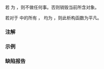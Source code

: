{{cpp/utility/variant/title|~variant}}
{{cpp/utility/variant/navbar}}
{{dcl begin}}
{{dcla|anchor=no|since=c++17|constexpr=c++20|
~variant();
}}
{{dcl end}}

若 {{rlpf|valueless_by_exception}} 为 {{c|true}}，则不做任何事。否则销毁当前所含对象。

若对于 {{tt|Types...}} 中的所有 {{tt|T_i}}，{{c|std::is_trivially_destructible_v&lt;T_i&gt;}} 均为 {{c|true}}，则此析构函数为平凡。

===注解===
{{ftm begin}}
{{ftm|std=C++20|dr=yes|value=202106L|__cpp_lib_variant|完全 {{c/core|constexpr}} 的 {{tt|std::variant}}}}
{{ftm end}}

===示例===
{{example
|code=
#include &lt;cstdio&gt;
#include &lt;variant&gt;

int main()
{
    struct X { ~X() { puts("X::~X();"); } };
    struct Y { ~Y() { puts("Y::~Y();"); } };

    {
        puts("进入块 #1");
        std::variant&lt;X,Y&gt; var;
        puts("离开块 #1");
    }

    {
        puts("进入块 #2");
        std::variant&lt;X,Y&gt; var{ std::in_place_index_t&lt;1&gt;{} }; // 构造 var(Y)
        puts("离开块 #2");
    }
}
|output=
进入块 #1
离开块 #1
X::~X();
进入块 #2
离开块 #2
Y::~Y();
}}

===缺陷报告===
{{dr list begin}}
{{dr list item|paper=P2231R1|std=C++20|before=析构函数不是 {{c/core|constexpr}}，而非平凡析构函数在 C++20 中能为 {{c/core|constexpr}}|after=使之为 {{c/core|constexpr}}}}
{{dr list end}}

{{langlinks|en|es|ja|ru}}